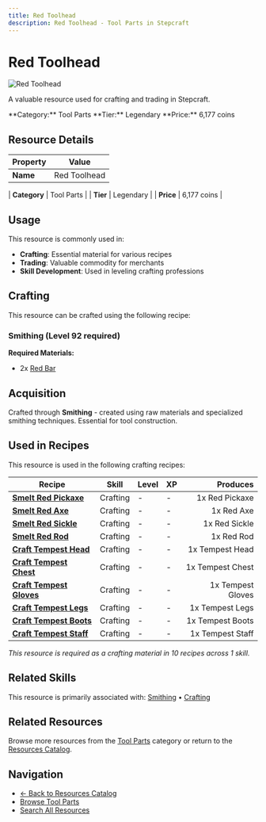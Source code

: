 ```yaml
---
title: Red Toolhead
description: Red Toolhead - Tool Parts in Stepcraft
---
```


# Red Toolhead

<div className="flex items-start gap-6 mb-8">
  <div className="flex-shrink-0">
    <img src="/assets/resources/smithing/red_toolhead.png" alt="Red Toolhead" className="w-24 h-24 border rounded-lg" />
  </div>
  <div className="flex-1">
    <div className="space-y-2">
      <p className="text-lg text-muted-foreground">A valuable resource used for crafting and trading in Stepcraft.</p>
      <div className="flex flex-wrap gap-4 text-sm">
        <span className="px-2 py-1 bg-blue-100 dark:bg-blue-900 rounded-md">
          **Category:** Tool Parts
        </span>
        <span className="px-2 py-1 bg-yellow-100 dark:bg-yellow-900 rounded-md">
          **Tier:** Legendary
        </span>
        <span className="px-2 py-1 bg-green-100 dark:bg-green-900 rounded-md">
          **Price:** 6,177 coins
        </span>
      </div>
    </div>
  </div>
</div>

## Resource Details

| Property | Value |
|----------|-------|
| **Name** | Red Toolhead |

| **Category** | Tool Parts |
| **Tier** | Legendary |
| **Price** | 6,177 coins |


## Usage

This resource is commonly used in:

- **Crafting**: Essential material for various recipes
- **Trading**: Valuable commodity for merchants
- **Skill Development**: Used in leveling crafting professions



## Crafting

This resource can be crafted using the following recipe:

### Smithing (Level 92 required)

**Required Materials:**
- 2x [Red Bar](/docs/resources/individual/red_bar)





## Acquisition

Crafted through **Smithing** - created using raw materials and specialized smithing techniques. Essential for tool construction.


## Used in Recipes

This resource is used in the following crafting recipes:

| Recipe | Skill | Level | XP | Produces |
|--------|-------|-------|----|---------:|
| **[Smelt Red Pickaxe](/docs/items/individual/red_pickaxe)** | Crafting | - | - | 1x Red Pickaxe |
| **[Smelt Red Axe](/docs/items/individual/red_axe)** | Crafting | - | - | 1x Red Axe |
| **[Smelt Red Sickle](/docs/items/individual/red_sickle)** | Crafting | - | - | 1x Red Sickle |
| **[Smelt Red Rod](/docs/items/individual/red_rod)** | Crafting | - | - | 1x Red Rod |
| **[Craft Tempest Head](/docs/resources/individual/tempest_head)** | Crafting | - | - | 1x Tempest Head |
| **[Craft Tempest Chest](/docs/items/individual/tempest_chest)** | Crafting | - | - | 1x Tempest Chest |
| **[Craft Tempest Gloves](/docs/items/individual/tempest_gloves)** | Crafting | - | - | 1x Tempest Gloves |
| **[Craft Tempest Legs](/docs/items/individual/tempest_legs)** | Crafting | - | - | 1x Tempest Legs |
| **[Craft Tempest Boots](/docs/items/individual/tempest_boots)** | Crafting | - | - | 1x Tempest Boots |
| **[Craft Tempest Staff](/docs/items/individual/tempest_staff)** | Crafting | - | - | 1x Tempest Staff |

*This resource is required as a crafting material in 10 recipes across 1 skill.*


## Related Skills

This resource is primarily associated with: [Smithing](/docs/skills/individual/smithing) • [Crafting](/docs/skills/individual/crafting)

## Related Resources

Browse more resources from the [Tool Parts](/docs/resources#tool-parts) category or return to the [Resources Catalog](/docs/resources).

## Navigation

- [← Back to Resources Catalog](/docs/resources)
- [Browse Tool Parts](/docs/resources#tool-parts)
- [Search All Resources](/search)
